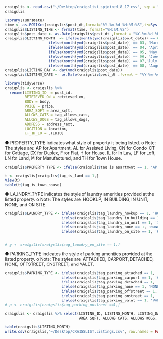 

```r
craigslis <- read.csv("~/Desktop/craigslist_spjoined_8_17.csv", sep = ",", header = TRUE, stringsAsFactors=FALSE)
craigslis
```
```r
library(lubridate)
time <- as.POSIXct(craigslis$post_dt,format="%Y-%m-%d %H:%M:%S",tz=Sys.timezone())
craigslis$LISTING_TIME <- format(time, format="%H:%M:%S")
craigslis$post_date <- as.Date(craigslis$post_dt ,format = "%Y-%m-%d %H:%M:%S", tz=Sys.timezone())
craigslis$LISTING_MONTH  <- ifelse(month(ymd(craigslis$post_date)) == 02, 'February',
                    ifelse(month(ymd(craigslis$post_date)) == 03, 'March',
                    ifelse(month(ymd(craigslis$post_date)) == 04, 'April',
                    ifelse(month(ymd(craigslis$post_date)) == 05, 'May',
                    ifelse(month(ymd(craigslis$post_date)) == 06, 'June',
                    ifelse(month(ymd(craigslis$post_date)) == 07,'July',
                    ifelse(month(ymd(craigslis$post_date)) == 08, 'August',0)))))))
craigslis$LISTING_DAY <- day(ymd(craigslis$post_date))
craigslis$LISTING_DATE <- as.Date(craigslis$post_dt ,format = "%Y-%m-%d %H:%M:%S", tz=Sys.timezone())

library(tidyverse)
craigslis <- craigslis %>%
  rename(LISTING_ID  = post_id,
         RETRIEVED_ON = retrieved_on,
         BODY = body,
         PRICE = price,
         AREA_SQFT = area_sqft,
         ALLOWS_CATS = tag_allows_cats,
         ALLOWS_DOGS = tag_allows_dogs,
         ADDRESS = address_text,
         LOCATION = location,
         CT_ID_10 = CTID10)


```

●	PROPERTY_TYPE indicates what style of property is being listed. 
o	Note: The styles are: AP for Apartment, AL for Assisted Living, CN for Condo, CT for Cottage, DX for Duplex, F for Flat, H for House, IL for In Law, LF for Loft, LN for Land, M for Manufactured, and TH for Town House.


```r
craigslis$PROPERTY_TYPE <- ifelse(craigslis$tag_is_apartment == 1, 'AP', ifelse(craigslis$tag_is_assisted_living == 1, 'AL',ifelse(craigslis$tag_is_condo == 1, 'CN',ifelse(craigslis$tag_is_cottage == 1, 'CT',ifelse(craigslis$tag_is_duplex == 1, 'DX',ifelse(craigslis$tag_is_flat == 1, 'F',ifelse(craigslis$tag_is_house == 1, 'H',ifelse(craigslis$tag_is_in_law == 1, 'IL',ifelse(craigslis$tag_is_loft == 1, 'LF',ifelse(craigslis$tag_is_manufactured == 1, 'M', 0))))))))))

t <- craigslis[craigslis$tag_is_land == 1,] 
View(t)
table(t$tag_is_town_house)
```
●	LAUNDRY_TYPE indicates the style of laundry amenities provided at the listed property. 
o	Note: The styles are: HOOKUP, IN BUILDING, IN UNIT, NONE, and ON SITE. 

```r
craigslis$LAUNDRY_TYPE <- ifelse(craigslis$tag_laundry_hookup == 1, 'HOOKUP',
                          ifelse(craigslis$tag_laundry_in_building == 1, 'IN BUILDING',
                          ifelse(craigslis$tag_laundry_in_unit == 1, 'IN UNIT',
                          ifelse(craigslis$tag_laundry_none == 1, 'NONE',
                          ifelse(craigslis$tag_laundry_on_site == 1, 'ON SITE', 0)))))


# g <- craigslis[craigslis$tag_laundry_on_site == 1,]

```
●	PARKING_TYPE indicates the style of parking amenities provided at the listed property.
o	Note: The styles are: ATTACHED, CARPORT, DETACHED, NONE, OFFSTREET, ONSTREET, and VALET.


```r
craigslis$PARKING_TYPE <- ifelse(craigslis$tag_parking_attached == 1, 'ATTACHED',
                          ifelse(craigslis$tag_parking_carport == 1, 'CARPORT',
                          ifelse(craigslis$tag_parking_detached == 1, 'DETACHED',
                          ifelse(craigslis$tag_parking_none == 1, 'NONE',
                          ifelse(craigslis$tag_parking_offstreet == 1, 'OFFSTREET',
                          ifelse(craigslis$tag_parking_onstreet == 1, 'ONSTREET',
                          ifelse(craigslis$tag_parking_valet == 1, 'VALET',0)))))))
# p <- craigslis[craigslis$tag_parking_onstreet ==1,] 

craigslis <- craigslis %>% select(LISTING_ID, LISTING_MONTH, LISTING_DAY, LISTING_TIME, RETRIEVED_ON, BODY, PRICE, 
                                  AREA_SQFT, ALLOWS_CATS, ALLOWS_DOGS, ADDRESS, LOCATION, CT_ID_10)

table(craigslis$LISTING_MONTH)
write.csv(craigslis,"~/Desktop/CRAIGSLIST.Listings.csv", row.names = FALSE)
```













